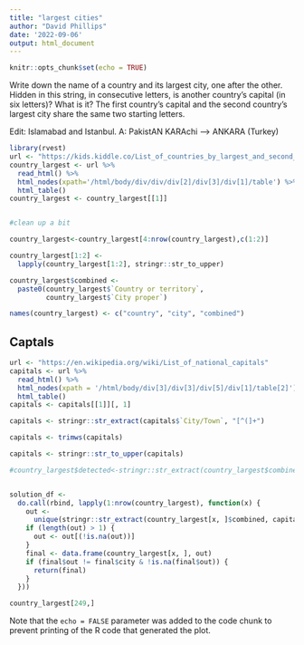 ```yaml
---
title: "largest cities"
author: "David Phillips"
date: '2022-09-06'
output: html_document
---
```


```r
knitr::opts_chunk$set(echo = TRUE)
```

Write down the name of a country and its largest city, one after the other. Hidden in this string, in consecutive letters, is another country's capital (in six letters)? What is it?
The first country's capital and the second country's largest city share the same two starting letters.

Edit: Islamabad and Istanbul.
A: PakistAN KARAchi --> ANKARA (Turkey)

```r
library(rvest)
url <- "https://kids.kiddle.co/List_of_countries_by_largest_and_second_largest_cities"
country_largest <- url %>%
  read_html() %>%
  html_nodes(xpath='/html/body/div/div/div[2]/div[3]/div[1]/table') %>%
  html_table()
country_largest <- country_largest[[1]]


#clean up a bit 

country_largest<-country_largest[4:nrow(country_largest),c(1:2)]

country_largest[1:2] <-
  lapply(country_largest[1:2], stringr::str_to_upper)

country_largest$combined <-
  paste0(country_largest$`Country or territory`,
         country_largest$`City proper`)

names(country_largest) <- c("country", "city", "combined")

```

## Captals 

```r



url <- "https://en.wikipedia.org/wiki/List_of_national_capitals"
capitals <- url %>%
  read_html() %>%
  html_nodes(xpath = '/html/body/div[3]/div[3]/div[5]/div[1]/table[2]') %>%
  html_table()
capitals <- capitals[[1]][, 1]

capitals <- stringr::str_extract(capitals$`City/Town`, "[^(]+")

capitals <- trimws(capitals)

capitals <- stringr::str_to_upper(capitals)

#country_largest$detected<-stringr::str_extract(country_largest$combined,capitals)


solution_df <-
  do.call(rbind, lapply(1:nrow(country_largest), function(x) {
    out <-
      unique(stringr::str_extract(country_largest[x, ]$combined, capitals))
    if (length(out) > 1) {
      out <- out[(!is.na(out))]
    }
    final <- data.frame(country_largest[x, ], out)
    if (final$out != final$city & !is.na(final$out)) {
      return(final)
    }
  }))

country_largest[249,]

```

Note that the `echo = FALSE` parameter was added to the code chunk to prevent printing of the R code that generated the plot.

